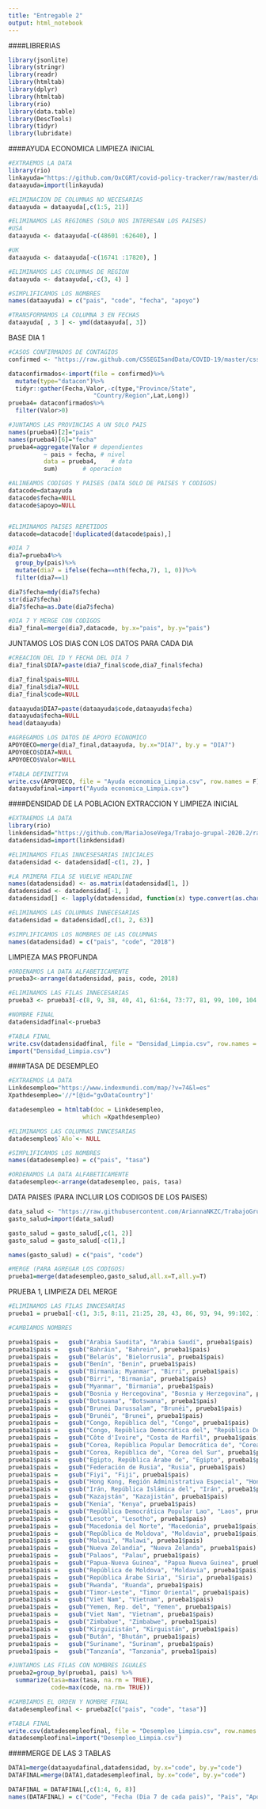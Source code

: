 ---
title: "Entregable 2"
output: html_notebook
---

####LIBRERIAS
```{r}
library(jsonlite)
library(stringr)
library(readr)
library(htmltab)
library(dplyr)
library(htmltab)
library(rio)
library(data.table)
library(DescTools)
library(tidyr)
library(lubridate)
```


####AYUDA ECONOMICA
LIMPIEZA INICIAL
```{r}
#EXTRAEMOS LA DATA
library(rio)
linkayuda="https://github.com/OxCGRT/covid-policy-tracker/raw/master/data/OxCGRT_latest.csv"
dataayuda=import(linkayuda)

#ELIMINACION DE COLUMNAS NO NECESARIAS
dataayuda = dataayuda[,c(1:5, 21)]

#ELIMINAMOS LAS REGIONES (SOLO NOS INTERESAN LOS PAISES)
#USA
dataayuda <- dataayuda[-c(48601	:62640), ]

#UK
dataayuda <- dataayuda[-c(16741	:17820), ]

#ELIMINAMOS LAS COLUMNAS DE REGION
dataayuda <- dataayuda[,-c(3, 4) ]

#SIMPLIFICAMOS LOS NOMBRES
names(dataayuda) = c("pais", "code", "fecha", "apoyo")

#TRANSFORMAMOS LA COLUMNA 3 EN FECHAS
dataayuda[ , 3 ] <- ymd(dataayuda[, 3])
```

BASE DIA 1
```{r}
#CASOS CONFIRMADOS DE CONTAGIOS
confirmed <- "https://raw.github.com/CSSEGISandData/COVID-19/master/csse_covid_19_data/csse_covid_19_time_series/time_series_covid19_confirmed_global.csv"

dataconfirmados<-import(file = confirmed)%>%
  mutate(type="datacon")%>% 
  tidyr::gather(Fecha,Valor,-c(type,"Province/State",
                        "Country/Region",Lat,Long))
prueba4= dataconfirmados%>%
  filter(Valor>0)

#JUNTAMOS LAS PROVINCIAS A UN SOLO PAIS
names(prueba4)[2]="pais"
names(prueba4)[6]="fecha"
prueba4=aggregate(Valor # dependientes
          ~ pais + fecha, # nivel
          data = prueba4,    # data
          sum)       # operacion

#ALINEAMOS CODIGOS Y PAISES (DATA SOLO DE PAISES Y CODIGOS)
datacode=dataayuda
datacode$fecha=NULL
datacode$apoyo=NULL


#ELIMINAMOS PAISES REPETIDOS
datacode=datacode[!duplicated(datacode$pais),]

#DIA 7
dia7=prueba4%>%
  group_by(pais)%>%
  mutate(dia7 = ifelse(fecha==nth(fecha,7), 1, 0))%>%
  filter(dia7==1)

dia7$fecha=mdy(dia7$fecha)
str(dia7$fecha)
dia7$fecha=as.Date(dia7$fecha)

#DIA 7 Y MERGE CON CODIGOS
dia7_final=merge(dia7,datacode, by.x="pais", by.y="pais")
```

JUNTAMOS LOS DIAS CON LOS DATOS PARA CADA DIA
```{r}
#CREACION DEL ID Y FECHA DEL DIA 7
dia7_final$DIA7=paste(dia7_final$code,dia7_final$fecha)

dia7_final$pais=NULL
dia7_final$dia7=NULL
dia7_final$code=NULL

dataayuda$DIA7=paste(dataayuda$code,dataayuda$fecha)
dataayuda$fecha=NULL
head(dataayuda)

#AGREGAMOS LOS DATOS DE APOYO ECONOMICO
APOYOECO=merge(dia7_final,dataayuda, by.x="DIA7", by.y = "DIA7")
APOYOECO$DIA7=NULL
APOYOECO$Valor=NULL

#TABLA DEFINITIVA
write.csv(APOYOECO, file = "Ayuda economica_Limpia.csv", row.names = F)
dataayudafinal=import("Ayuda economica_Limpia.csv")
```




####DENSIDAD DE LA POBLACION
EXTRACCION Y LIMPIEZA INICIAL
```{r}
#EXTRAEMOS LA DATA
library(rio)
linkdensidad="https://github.com/MariaJoseVega/Trabajo-grupal-2020.2/raw/master/Excel%20densidad.xlsx.xls"
datadensidad=import(linkdensidad)

#ELIMINAMOS FILAS INNCESESARIAS INICIALES
datadensidad <- datadensidad[-c(1, 2), ]

#LA PRIMERA FILA SE VUELVE HEADLINE
names(datadensidad) <- as.matrix(datadensidad[1, ])
datadensidad <- datadensidad[-1, ]
datadensidad[] <- lapply(datadensidad, function(x) type.convert(as.character(x)))

#ELIMINAMOS LAS COLUMNAS INNECESARIAS
datadensidad = datadensidad[,c(1, 2, 63)]

#SIMPLIFICAMOS LOS NOMBRES DE LAS COLUMNAS
names(datadensidad) = c("pais", "code", "2018")

```

LIMPIEZA MAS PROFUNDA
```{r}
#ORDENAMOS LA DATA ALFABETICAMENTE
prueba3<-arrange(datadensidad, pais, code, 2018)

#ELIMINAMOS LAS FILAS INNECESARIAS
prueba3 <- prueba3[-c(8, 9, 38, 40, 41, 61:64, 73:77, 81, 99, 100, 104, 106:109, 130:133, 135, 142:144, 158:161, 178, 182, 183, 185, 186, 196, 197, 215, 219, 220, 228:230, 253, 261), ]

#NOMBRE FINAL
datadensidadfinal<-prueba3

#TABLA FINAL
write.csv(datadensidadfinal, file = "Densidad_Limpia.csv", row.names = T)
import("Densidad_Limpia.csv")
```



####TASA DE DESEMPLEO
```{r}
#EXTRAEMOS LA DATA
Linkdesempleo="https://www.indexmundi.com/map/?v=74&l=es"
Xpathdesempleo='//*[@id="gvDataCountry"]'

datadesempleo = htmltab(doc = Linkdesempleo, 
                     which =Xpathdesempleo) 

#ELIMINAMOS LAS COLUMNAS INNCESARIAS
datadesempleo$`Año`<- NULL

#SIMPLIFICAMOS LOS NOMBRES
names(datadesempleo) = c("pais", "tasa")

#ORDENAMOS LA DATA ALFABETICAMENTE
datadesempleo<-arrange(datadesempleo, pais, tasa)
```

DATA PAISES (PARA INCLUIR LOS CODIGOS DE LOS PAISES)
```{r}
data_salud <- "https://raw.githubusercontent.com/AriannaNKZC/TrabajoGrupal/bases-de-datos/API_SH.XPD.CHEX.GD.ZS_DS2_es_csv_v2_1347692.csv"
gasto_salud=import(data_salud)

gasto_salud = gasto_salud[,c(1, 2)]
gasto_salud = gasto_salud[-c(1),]

names(gasto_salud) = c("pais", "code")

#MERGE (PARA AGREGAR LOS CODIGOS)
prueba1=merge(datadesempleo,gasto_salud,all.x=T,all.y=T)
```

PRUEBA 1, LIMPIEZA DEL MERGE
```{r}
#ELIMINAMOS LAS FILAS INNCESARIAS
prueba1 = prueba1[-c(1, 3:5, 8:11, 21:25, 28, 43, 86, 93, 94, 99:102, 108, 131: 134, 190, 192, 191, 198, 206, 212:215, 217:220, 228, 233, 234, 237, 246, 251, 252, 266, 267, 287, 288, 295, 308),]

#CAMBIAMOS NOMBRES

prueba1$pais =   gsub("Arabia Saudita", "Arabia Saudí", prueba1$pais)
prueba1$pais =   gsub("Bahráin", "Bahrein", prueba1$pais)
prueba1$pais =   gsub("Belarús", "Bielorrusia", prueba1$pais)
prueba1$pais =   gsub("Benín", "Benin", prueba1$pais)
prueba1$pais =   gsub("Birmania; Myanmar", "Birri", prueba1$pais)
prueba1$pais =   gsub("Birri", "Birmania", prueba1$pais)
prueba1$pais =   gsub("Myanmar", "Birmania", prueba1$pais)
prueba1$pais =   gsub("Bosnia y Hercegovina", "Bosnia y Herzegovina", prueba1$pais)
prueba1$pais =   gsub("Botsuana", "Botswana", prueba1$pais)
prueba1$pais =   gsub("Brunei Darussalam", "Brunéi", prueba1$pais)
prueba1$pais =   gsub("Brunéi", "Brunei", prueba1$pais)
prueba1$pais =   gsub("Congo, República del", "Congo", prueba1$pais)
prueba1$pais =   gsub("Congo, República Democrática del", "República Democrática del Congo", prueba1$pais)
prueba1$pais =   gsub("Côte d'Ivoire", "Costa de Marfil", prueba1$pais)
prueba1$pais =   gsub("Corea, República Popular Democrática de", "Corea del Norte", prueba1$pais)
prueba1$pais =   gsub("Corea, República de", "Corea del Sur", prueba1$pais)
prueba1$pais =   gsub("Egipto, República Árabe de", "Egipto", prueba1$pais)
prueba1$pais =   gsub("Federación de Rusia", "Rusia", prueba1$pais)
prueba1$pais =   gsub("Fiyi", "Fiji", prueba1$pais)
prueba1$pais =   gsub("Hong Kong, Región Administrativa Especial", "Hong Kong", prueba1$pais)
prueba1$pais =   gsub("Irán, República Islámica del", "Irán", prueba1$pais)
prueba1$pais =   gsub("Kazajstán", "Kazajistán", prueba1$pais)
prueba1$pais =   gsub("Kenia", "Kenya", prueba1$pais)
prueba1$pais =   gsub("República Democrática Popular Lao", "Laos", prueba1$pais)
prueba1$pais =   gsub("Lesoto", "Lesotho", prueba1$pais)
prueba1$pais =   gsub("Macedonia del Norte", "Macedonia", prueba1$pais)
prueba1$pais =   gsub("República de Moldova", "Moldavia", prueba1$pais)
prueba1$pais =   gsub("Malaui", "Malawi", prueba1$pais)
prueba1$pais =   gsub("Nueva Zelandia", "Nueva Zelanda", prueba1$pais)
prueba1$pais =   gsub("Palaos", "Palau", prueba1$pais)
prueba1$pais =   gsub("Papua-Nueva Guinea", "Papua Nueva Guinea", prueba1$pais)
prueba1$pais =   gsub("República de Moldova", "Moldavia", prueba1$pais)
prueba1$pais =   gsub("República Árabe Siria", "Siria", prueba1$pais)
prueba1$pais =   gsub("Rwanda", "Ruanda", prueba1$pais)
prueba1$pais =   gsub("Timor-Leste", "Timor Oriental", prueba1$pais)
prueba1$pais =   gsub("Viet Nam", "Vietnam", prueba1$pais)
prueba1$pais =   gsub("Yemen, Rep. del", "Yemen", prueba1$pais)
prueba1$pais =   gsub("Viet Nam", "Vietnam", prueba1$pais)
prueba1$pais =   gsub("Zimbabue", "Zimbabwe", prueba1$pais)
prueba1$pais =   gsub("Kirguizistán", "Kirguistán", prueba1$pais)
prueba1$pais =   gsub("Bután", "Bhután", prueba1$pais)
prueba1$pais =   gsub("Suriname", "Surinam", prueba1$pais)
prueba1$pais =   gsub("Tanzanía", "Tanzania", prueba1$pais)

#JUNTAMOS LAS FILAS CON NOMBRES IGUALES
prueba2=group_by(prueba1, pais) %>% 
  summarize(tasa=max(tasa, na.rm = TRUE),
            code=max(code, na.rm= TRUE))

#CAMBIAMOS EL ORDEN Y NOMBRE FINAL
datadesempleofinal <- prueba2[c("pais", "code", "tasa")]

#TABLA FINAL
write.csv(datadesempleofinal, file = "Desempleo_Limpia.csv", row.names = F)
datadesempleofinal=import("Desempleo_Limpia.csv")

```



####MERGE DE LAS 3 TABLAS
```{r}
DATA1=merge(dataayudafinal,datadensidad, by.x="code", by.y="code")
DATAFINAL=merge(DATA1,datadesempleofinal, by.x="code", by.y="code")

DATAFINAL = DATAFINAL[,c(1:4, 6, 8)]
names(DATAFINAL) = c("Code", "Fecha (Dia 7 de cada pais)", "Pais", "Apoyo Economico", "Densidad (2018)", "Desempleo (% al 2019)")
```


